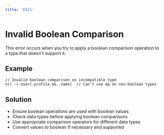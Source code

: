 ```yaml
---
title: 'E621'
---
```


# Invalid Boolean Comparison

This error occurs when you try to apply a boolean comparison operation to a type that doesn't support it.

## Example

```hql
// Invalid boolean comparison on incompatible type
n() -> User[.profile && .name]  // Can't use && on non-boolean types
```

## Solution

- Ensure boolean operations are used with boolean values
- Check data types before applying boolean comparisons
- Use appropriate comparison operators for different data types
- Convert values to boolean if necessary and supported 